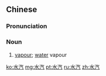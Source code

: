 ==Chinese==
{{zh-forms}}

===Pronunciation===
{{zh-pron
|m=shuǐqì
|c=seoi2 hei3
|cat=n
}}

===Noun===
{{zh-noun}}

# [[vapour]]; [[water]] vapour

[[ko:水汽]]
[[mg:水汽]]
[[pt:水汽]]
[[ru:水汽]]
[[zh:水汽]]